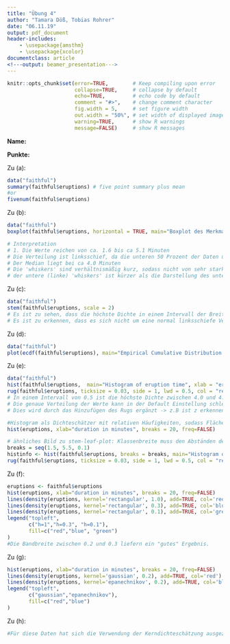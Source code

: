 ```yaml
---
title: "Übung 4"
author: "Tamara Döß, Tobias Rohrer"
date: "06.11.19"
output: pdf_document
header-includes: 
    - \usepackage{amsthm}
    - \usepackage{xcolor}
documentclass: article
<!---output: beamer_presentation--->
---
```






<!--- Below are global settings for knitr. You can override any of them by adding the changes to individual chunks --->

```r
knitr::opts_chunk$set(error=TRUE,        # Keep compiling upon error
                      collapse=TRUE,     # collapse by default
                      echo=TRUE,         # echo code by default
                      comment = "#>",    # change comment character
                      fig.width = 5,     # set figure width
                      out.width = "50%", # set width of displayed images
                      warning=TRUE,      # show R warnings
                      message=FALSE)     # show R messages
```


<!--- Solution Region --->
<style>
#solution {
  background-color: #8FBC8F;
  border-style: solid;
  border-color: blue;
  margin-left: 20px;
  margin-bottom: 15px;
  padding: 5px;
}
</style>



<!---**Wintersemester 2016 |Studiengang Data Science | Hochschule Darmstadt **--->




\theoremstyle{definition}
\newtheorem{auf}{Aufgabe}

\newcommand{\R}{{\sffamily R} }

\begin{centering}
%\vspace{-2 cm}
\Huge
{\bf Übung 4}\\
\Large
Explorative Datenanalyse und Visualisierung\\
\normalsize
Wintersemester 2019\\
S. Döhler, B. Nedic (FBMN, h\_da)\\
\end{centering}


\hrulefill

**Name:**

**Punkte:**

\hrulefill


\setcounter{auf}{12}
\begin{auf}
Verwenden Sie den R-Datensatz {\ttfamily faithful} (dieser Datensatz ist im base package enthalten). Das Merkmal {\ttfamily eruptions} enthält die Länge von Eruptionen (in Minuten) des Old Faithful Geysirs im Yellowstone National Park in Wyoming, USA. Sie sollen die Verteilung der Eruptionen analysieren. Achten Sie bei allen Grafiken darauf, dass sowohl der Titel der Grafik als auch die Beschriftungen der Achsen möglichst aussagekräftig sind. 

\begin{enumerate}
	 \item[(a)] Laden Sie die Daten und erstellen Sie eine five-point summary.
	 \item[(b)] Erstellen Sie einen Box-Plot und interpretieren Sie diesen.
	 \item[(c)] Erstellen Sie einen Stem and leaf-Plot und interpretieren Sie diesen.
	 \item[(d)] Plotten Sie die empirische Verteilungsfunktion. 
	 \item[(e)] Plotten Sie das Histogramm (inklusive eines "rug-plots") und interpretieren Sie dieses. Experimentieren Sie mit verschiedenen Klassenbreiten. Wie müssen Sie die Optionen einstellen, damit das Histogramm als Dichteschätzer geplottet wird? Wie erhält man ein ähnliches Bild wie beim stem and leaf-Plot?
	 \item[(f)] Plotten Sie ein gleitendes Histogramm in das Histogramm mit ein. Experimentieren Sie mit verschiedenen Bandbreiten. Welche Bandbreite liefert ein "gutes" Ergebnis? 
	 \item[(g)] Wiederholen Sie Teil (f) mit dem Gauß- und Epanechnikov-Kernen.
	 \item[(h)] Vergleichen Sie die verschiedenen Methoden. Was haben Sie über die Daten gelernt? Welche Methode(n) würden Sie einem Anwender empfehlen?
	\end{enumerate}
\end{auf}
\paragraph{Lösung} <!---Hier Schreiben Sie--->

Zu (a):
```r
data("faithful")
summary(faithful$eruptions) # five point summary plus mean
#or
fivenum(faithful$eruptions)

```


Zu (b):

```r
data("faithful")
boxplot(faithful$eruptions, horizontal = TRUE, main="Boxplot des Merkmals 'eruptions'", xlab="eruption time in min")

# Interpretation
# 1. Die Werte reichen von ca. 1.6 bis ca 5.1 Minuten
# Die Verteilung ist linksschief, da die unteren 50 Prozent der Daten über eine größere Spannweite verfgen als die oberen 50 Prozent
# Der Median liegt bei ca 4.0 Minuten
# Die 'whiskers' sind verhältnismäßig kurz, sodass nicht von sehr starken Ausreißern ausgegangen werden kann
# der untere (linke) 'whiskers' ist kürzer als die Darstellung des unteren (linken) Quartils -> Dichte steigt erneut an
```


Zu (c):
```r
data("faithful")
stem(faithful$eruptions, scale = 2)
# Es ist zu sehen, dass die höchste Dichte in einem Intervall der Breite 0.1 zwischen 1.8 und 1.9 ist.
# Es ist zu erkennen, dass es sich nicht um eine normal linksschiefe Verteilung handelt 
```


Zu (d):
```r
data("faithful")
plot(ecdf(faithful$eruptions), main="Empirical Cumulative Distribution of eruption time", xlab="eruption length in min")
```


Zu (e):
```r
data("faithful")
hist(faithful$eruptions,  main="Histogram of eruption time", xlab = "eruption time in min", include.lowest = TRUE)
rug(faithful$eruptions, ticksize = 0.03, side = 1, lwd = 0.5, col = "red", quiet = getOption("warn") < 0)
# In einem Intervall von 0.5 ist die höchste Dichte zwischen 4.0 und 4.5
# Die genaue Verteilung der Werte kann in der Default Einstellung schlechter erkannt werden, als im Stem-Leaf-Plot
# Dies wird durch das Hinzufügen des Rugs ergänzt -> z.B ist z erkennen, dass die Werte innerhalb des Intervalls 4.0 - 4.5 sehr geichmäßig im Intervall 5.0-5.5 jedoch sehr ungleichmäßig verteilt sind.

#Histogram als Dichteschätzer mit relativen Häufigkeiten, sodass Fläche 1 ergibt.
hist(eruptions, xlab="duration in minutes", breaks = 20, freq=FALSE)

# ähnliches Bild zu stem-leaf-plot: Klassenbreite muss den Abständen der Werte vor | im Stem-Leaf Plot entsprechen
breaks = seq(1.5, 5.5, 0.1)
histinfo <- hist(faithful$eruptions, breaks = breaks, main="Histogram of eruption time", xlab = "eruption time in min", include.lowest = TRUE, xlim = range(breaks))
rug(faithful$eruptions, ticksize = 0.03, side = 1, lwd = 0.5, col = "red", quiet = getOption("warn") < 0)
```

Zu (f):
```r
eruptions <- faithful$eruptions
hist(eruptions, xlab="duration in minutes", breaks = 20, freq=FALSE)
lines(density(eruptions, kernel='rectangular', 1.0), add=TRUE, col='red')
lines(density(eruptions, kernel='rectangular', 0.3), add=TRUE, col='blue')
lines(density(eruptions, kernel='rectangular', 0.1), add=TRUE, col='green')
legend("topleft",
       c("h=1","h=0.3", "h=0.1"),
       fill=c("red","blue", "green")
)
#Die Bandbreite zwischen 0.2 und 0.3 liefern ein "gutes" Ergebnis.
```


Zu (g):
```r
hist(eruptions, xlab="duration in minutes", breaks = 20, freq=FALSE)
lines(density(eruptions, kernel='gaussian', 0.2), add=TRUE, col='red')
lines(density(eruptions, kernel='epanechnikov', 0.2), add=TRUE, col='blue')
legend("topleft",
       c("gaussian","epanechnikov"),
       fill=c("red","blue")
)
```

Zu (h):
```r
#Für diese Daten hat sich die Verwendung der Kerndichteschätzung ausgezahlt. Durch den Boxplot war nicht zu erkennen, dass es eine Anhäufung von Vorkommen bei ~1,8 und ~4,5 gibt. Nützlich war der Boxplot jedoch immernoch um Informationen über Min und Max der Daten zu bekommen. Auch die Verwendung eines Histogramms mit 30 > k > 15 hat einen guten Überblick über die Daten gegeben.
```



\paragraph{Anmerkungen/Korrektur} <!---Hier schreibt der Tutor--->

\textcolor{gray}{\hrulefill}

